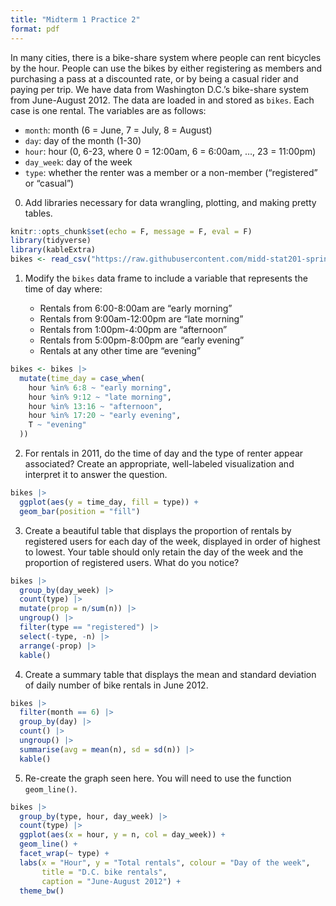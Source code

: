 ```yaml
---
title: "Midterm 1 Practice 2"
format: pdf
---
```


In many cities, there is a bike-share system where people can rent bicycles by the hour. People can use the bikes by either registering as members and purchasing a pass at a discounted rate, or by being a casual rider and paying per trip. We have data from Washington D.C.'s bike-share system from June-August 2012. The data are loaded in and stored as `bikes`. Each case is one rental. The variables are as follows:

-   `month`: month (6 = June, 7 = July, 8 = August)
-   `day`: day of the month (1-30)
-   `hour`: hour (0, 6-23, where 0 = 12:00am, 6 = 6:00am, ..., 23 = 11:00pm)
-   `day_week`: day of the week
-   `type`: whether the renter was a member or a non-member ("registered" or "casual")

0.  Add libraries necessary for data wrangling, plotting, and making pretty tables.

```r
knitr::opts_chunk$set(echo = F, message = F, eval = F)
library(tidyverse)
library(kableExtra)
bikes <- read_csv("https://raw.githubusercontent.com/midd-stat201-spring2025/midd-stat201-spring2025.github.io/refs/heads/main/data/bikes_summer.csv", show_col_types = F)
```

1.  Modify the `bikes` data frame to include a variable that represents the time of day where:

    -   Rentals from 6:00-8:00am are "early morning"
    -   Rentals from 9:00am-12:00pm are "late morning"
    -   Rentals from 1:00pm-4:00pm are "afternoon"
    -   Rentals from 5:00pm-8:00pm are "early evening"
    -   Rentals at any other time are "evening"

```r
bikes <- bikes |>
  mutate(time_day = case_when(
    hour %in% 6:8 ~ "early morning",
    hour %in% 9:12 ~ "late morning",
    hour %in% 13:16 ~ "afternoon",
    hour %in% 17:20 ~ "early evening",
    T ~ "evening"
  ))
```

2.  For rentals in 2011, do the time of day and the type of renter appear associated? Create an appropriate, well-labeled visualization and interpret it to answer the question.

```r
bikes |>
  ggplot(aes(y = time_day, fill = type)) +
  geom_bar(position = "fill") 
```

3.  Create a beautiful table that displays the proportion of rentals by registered users for each day of the week, displayed in order of highest to lowest. Your table should only retain the day of the week and the proportion of registered users. What do you notice?

```r
bikes |>
  group_by(day_week) |>
  count(type) |>
  mutate(prop = n/sum(n)) |>
  ungroup() |>
  filter(type == "registered") |>
  select(-type, -n) |>
  arrange(-prop) |>
  kable()
```

4.  Create a summary table that displays the mean and standard deviation of daily number of bike rentals in June 2012.

```r
bikes |>
  filter(month == 6) |>
  group_by(day) |>
  count() |>
  ungroup() |>
  summarise(avg = mean(n), sd = sd(n)) |>
  kable()
```

5.  Re-create the graph seen here. You will need to use the function `geom_line()`.

```r
bikes |>
  group_by(type, hour, day_week) |>
  count(type) |>
  ggplot(aes(x = hour, y = n, col = day_week)) +
  geom_line() +
  facet_wrap(~ type) +
  labs(x = "Hour", y = "Total rentals", colour = "Day of the week",
       title = "D.C. bike rentals",
       caption = "June-August 2012") +
  theme_bw()
```
